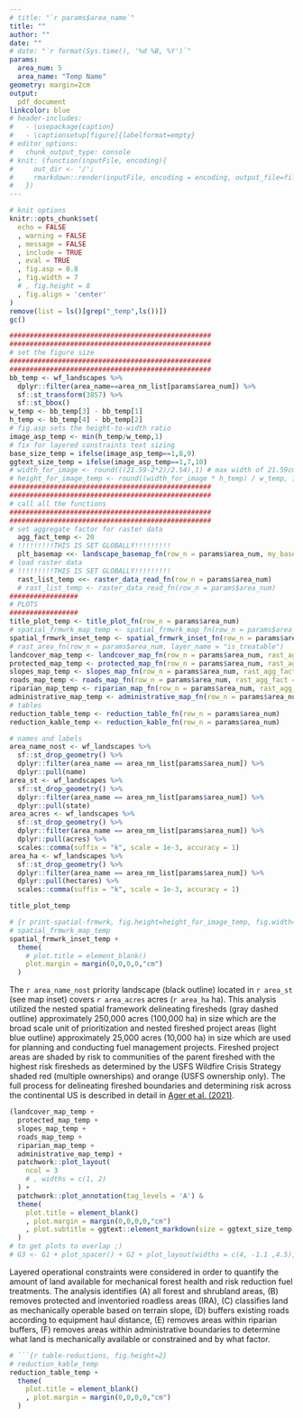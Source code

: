 ```yaml
---
# title: "`r params$area_name`"
title: ""
author: ""
date: ""
# date: "`r format(Sys.time(), '%d %B, %Y')`"
params:
  area_num: 5
  area_name: "Temp Name"
geometry: margin=2cm
output:
  pdf_document
linkcolor: blue
# header-includes:
#   - \usepackage{caption}
#   - \captionsetup[figure]{labelformat=empty}
# editor_options: 
#   chunk_output_type: console
# knit: (function(inputFile, encoding){ 
#     out_dir <- '/';
#     rmarkdown::render(inputFile, encoding = encoding, output_file=file.path(dirname(inputFile), out_dir, 'ECOL592_RDAandCCA_GWoolsey.pdf')) 
#   })
---
```


```r
# knit options
knitr::opts_chunk$set(
  echo = FALSE
  , warning = FALSE
  , message = FALSE
  , include = TRUE
  , eval = TRUE
  , fig.asp = 0.8
  , fig.width = 7
  # , fig.height = 8
  , fig.align = 'center'
)
remove(list = ls()[grep("_temp",ls())])
gc()
```

```r
##################################################
##################################################
# set the figure size
##################################################
##################################################
bb_temp <- wf_landscapes %>% 
  dplyr::filter(area_name==area_nm_list[params$area_num]) %>% 
  sf::st_transform(3857) %>% 
  sf::st_bbox()
w_temp <- bb_temp[3] - bb_temp[1]
h_temp <- bb_temp[4] - bb_temp[2]
# fig.asp sets the height-to-width ratio
image_asp_temp <- min(h_temp/w_temp,1)
# fix for layered constraints text sizing
base_size_temp = ifelse(image_asp_temp==1,8,9)
ggtext_size_temp = ifelse(image_asp_temp==1,7,10)
# width_for_image <- round(((21.59-2*2)/2.54),1) # max width of 21.59cm page with 2cm margin (converted to in)
# height_for_image_temp <- round((width_for_image * h_temp) / w_temp, 1)
##################################################
##################################################
# call all the functions
##################################################
##################################################
# set aggregate factor for raster data
  agg_fact_temp <- 20
# !!!!!!!!!THIS IS SET GLOBALLY!!!!!!!!!
  plt_basemap <<- landscape_basemap_fn(row_n = params$area_num, my_base_size = base_size_temp)
# load raster data
# !!!!!!!!!THIS IS SET GLOBALLY!!!!!!!!!
  rast_list_temp <<- raster_data_read_fn(row_n = params$area_num)
  # rast_list_temp <- raster_data_read_fn(row_n = params$area_num)
#################
# PLOTS
#################
title_plot_temp <- title_plot_fn(row_n = params$area_num)
# spatial_frmwrk_map_temp <- spatial_frmwrk_map_fn(row_n = params$area_num)
spatial_frmwrk_inset_temp <- spatial_frmwrk_inset_fn(row_n = params$area_num)
# rast_area_fn(row_n = params$area_num, layer_name = "is_treatable")
landcover_map_temp <- landcover_map_fn(row_n = params$area_num, rast_agg_fact = agg_fact_temp)
protected_map_temp <- protected_map_fn(row_n = params$area_num, rast_agg_fact = agg_fact_temp)
slopes_map_temp <- slopes_map_fn(row_n = params$area_num, rast_agg_fact = agg_fact_temp)
roads_map_temp <- roads_map_fn(row_n = params$area_num, rast_agg_fact = agg_fact_temp)
riparian_map_temp <- riparian_map_fn(row_n = params$area_num, rast_agg_fact = agg_fact_temp)
administrative_map_temp <- administrative_map_fn(row_n = params$area_num, rast_agg_fact = agg_fact_temp)
# tables
reduction_table_temp <- reduction_table_fn(row_n = params$area_num)
reduction_kable_temp <- reduction_kable_fn(row_n = params$area_num)

# names and labels
area_name_nost <- wf_landscapes %>% 
  sf::st_drop_geometry() %>% 
  dplyr::filter(area_name == area_nm_list[params$area_num]) %>% 
  dplyr::pull(name)
area_st <- wf_landscapes %>% 
  sf::st_drop_geometry() %>% 
  dplyr::filter(area_name == area_nm_list[params$area_num]) %>% 
  dplyr::pull(state)
area_acres <- wf_landscapes %>% 
  sf::st_drop_geometry() %>% 
  dplyr::filter(area_name == area_nm_list[params$area_num]) %>% 
  dplyr::pull(acres) %>% 
  scales::comma(suffix = "k", scale = 1e-3, accuracy = 1)
area_ha <- wf_landscapes %>% 
  sf::st_drop_geometry() %>% 
  dplyr::filter(area_name == area_nm_list[params$area_num]) %>% 
  dplyr::pull(hectares) %>% 
  scales::comma(suffix = "k", scale = 1e-3, accuracy = 1)
```

```r
title_plot_temp
```

```r
# {r print-spatial-frmwrk, fig.height=height_for_image_temp, fig.width=width_for_image}
# spatial_frmwrk_map_temp
spatial_frmwrk_inset_temp +
  theme(
    # plot.title = element_blank()
    plot.margin = margin(0,0,0,0,"cm")
  )
```

The `r area_name_nost` priority landscape (black outline) located in `r area_st` (see map inset) covers `r area_acres` acres (`r area_ha` ha). This analysis utilized the nested spatial framework delineating firesheds (gray dashed outline) approximately 250,000 acres (100,000 ha) in size which are the broad scale unit of prioritization and nested fireshed project areas (light blue outline) approximately 25,000 acres (10,000 ha) in size which are used for planning and conducting fuel management projects. Fireshed project areas are shaded by risk to communities of the parent fireshed with the highest risk firesheds as determined by the USFS Wildfire Crisis Strategy shaded red (multiple ownerships) and orange (USFS ownership only). The full process for delineating fireshed boundaries and determining risk across the continental US is described in detail in [Ager et al. (2021)](https://scholar.google.com/scholar?cluster=7852635540589253195&hl=en&as_sdt=0,6).

```r
(landcover_map_temp + 
  protected_map_temp + 
  slopes_map_temp + 
  roads_map_temp + 
  riparian_map_temp + 
  administrative_map_temp) +
  patchwork::plot_layout(
    ncol = 3
    # , widths = c(1, 2)
  ) +
  patchwork::plot_annotation(tag_levels = 'A') & 
  theme(
    plot.title = element_blank()
    , plot.margin = margin(0,0,0,0,"cm")
    , plot.subtitle = ggtext::element_markdown(size = ggtext_size_temp)
  )  
# to get plots to overlap ;)
# G3 <- G1 + plot_spacer() + G2 + plot_layout(widths = c(4, -1.1 ,4.5),guides = "collect")& theme(legend.position = "top")
```

Layered operational constraints were considered in order to quantify the amount of land available for mechanical forest health and risk reduction fuel treatments. The analysis identifies (A) all forest and shrubland areas, (B) removes protected and inventoried roadless areas (IRA), (C) classifies land as mechanically operable based on terrain slope, (D) buffers existing roads according to equipment haul distance, (E) removes areas within riparian buffers, (F) removes areas within administrative boundaries to determine what land is mechanically available or constrained and by what factor.

```r
# ```{r table-reductions, fig.height=2}
# reduction_kable_temp
reduction_table_temp + 
  theme(
    plot.title = element_blank()
    , plot.margin = margin(0,0,0,0,"cm")
  )
```

